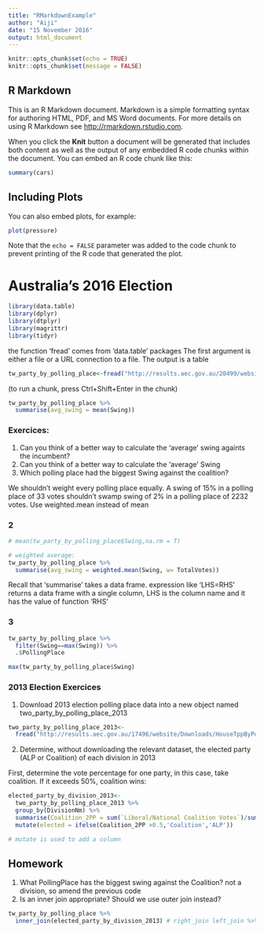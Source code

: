 ```yaml
---
title: "RMarkdownExample"
author: "Aiji"
date: "15 November 2016"
output: html_document
---
```


```r
knitr::opts_chunk$set(echo = TRUE)
knitr::opts_chunk$set(message = FALSE)
```

## R Markdown

This is an R Markdown document. Markdown is a simple formatting syntax for authoring HTML, PDF, and MS Word documents. For more details on using R Markdown see <http://rmarkdown.rstudio.com>.

When you click the **Knit** button a document will be generated that includes both content as well as the output of any embedded R code chunks within the document. You can embed an R code chunk like this:

```r
summary(cars)
```

## Including Plots

You can also embed plots, for example:

```r
plot(pressure)
```

Note that the `echo = FALSE` parameter was added to the code chunk to prevent printing of the R code that generated the plot.

# Australia's 2016 Election

```r
library(data.table)
library(dplyr)
library(dtplyr)
library(magrittr)
library(tidyr)

```

the function 'fread' comes from 'data.table' packages
The first argument is either a file or a URL connection to a file. The output is a table
```r
tw_party_by_polling_place<-fread("http://results.aec.gov.au/20499/website/Downloads/HouseTppByPollingPlaceDownload-20499.csv")

```

(to run a chunk, press Ctrl+Shift+Enter in the chunk)

```r
tw_party_by_polling_place %>%
  summarise(avg_swing = mean(Swing))

```

### Exercices:
1. Can you think of a better way to calculate the 'average' swing againts the incumbent?
2. Can you think of a better way to calculate the 'average' Swing
3. Which polling place had the biggest Swing against the coalition?

We shouldn't weight every polling place equally. A swing of 15% in a polling place of 33 votes shouldn't swamp swing of 2% in a polling place of 2232 votes. Use weighted.mean instead of mean

### 2
```r
# mean(tw_party_by_polling_place$Swing,na.rm = T)

# weighted average:
tw_party_by_polling_place %>%
  summarise(avg_swing = weighted.mean(Swing, w= TotalVotes))
```

Recall that 'summarise' takes a data frame. expression like 'LHS=RHS' returns a data frame with a single column, LHS is the column name and it has the value of function 'RHS'

### 3
```r

tw_party_by_polling_place %>%
  filter(Swing==max(Swing)) %>%
  .$PollingPlace

max(tw_party_by_polling_place$Swing)
```

### 2013 Election Exercices
1. Download 2013 election polling place data into a new object named two_party_by_polling_place_2013

```r
two_party_by_polling_place_2013<-
  fread("http://results.aec.gov.au/17496/website/Downloads/HouseTppByPollingPlaceDownload-17496.csv")

```
2. Determine, without downloading the relevant dataset, the elected party (ALP or Coalition) of each division in 2013

First, determine the vote percentage for one party, in this case, take coalition. If it exceeds 50%, coalition wins:
```r
elected_party_by_division_2013<-
  two_party_by_polling_place_2013 %>%
  group_by(DivisionNm) %>%
  summarise(Coalition_2PP = sum(`Liberal/National Coalition Votes`)/sum(TotalVotes)) %>%
  mutate(elected = ifelse(Coalition_2PP >0.5,'Coalition','ALP'))

# mutate is used to add a column
```

## Homework
1. What PollingPlace has the biggest swing against the Coalition? not a division, so amend the previous code
2. Is an inner join appropriate? Should we use outer join instead?

```r
tw_party_by_polling_place %>% 
  inner_join(elected_party_by_division_2013) # right_join left_join %>%
  

```



